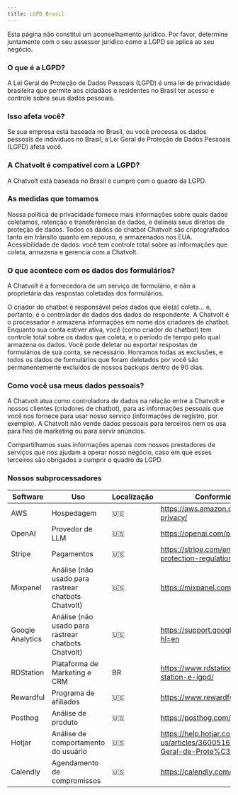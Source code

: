 ```yaml
---
title: LGPD Brasil
---
```


Esta página não constitui um aconselhamento jurídico. Por favor, determine juntamente com o seu assessor jurídico como a LGPD se aplica ao seu negócio.

### **O que é a LGPD?**
A Lei Geral de Proteção de Dados Pessoais (LGPD) é uma lei de privacidade brasileira que permite aos cidadãos e residentes no Brasil ter acesso e controle sobre seus dados pessoais.

### **Isso afeta você?**
Se sua empresa está baseada no Brasil, ou você processa os dados pessoais de indivíduos no Brasil, a Lei Geral de Proteção de Dados Pessoais (LGPD) afeta você.

### **A Chatvolt é compatível com a LGPD?**
A Chatvolt está baseada no Brasil e cumpre com o quadro da LGPD.

### **As medidas que tomamos**
Nossa política de privacidade fornece mais informações sobre quais dados coletamos, retenção e transferências de dados, e delineia seus direitos de proteção de dados.
Todos os dados do chatbot Chatvolt são criptografados tanto em trânsito quanto em repouso, e armazenados nos EUA.
Acessibilidade de dados: você tem controle total sobre as informações que coleta, armazena e gerencia com a Chatvolt.

### **O que acontece com os dados dos formulários?**
A Chatvolt é a fornecedora de um serviço de formulário, e não a proprietária das respostas coletadas dos formulários.

O criador do chatbot é responsável pelos dados que ele(a) coleta... e, portanto, é o controlador de dados dos dados do respondente. A Chatvolt é o processador e armazena informações em nome dos criadores de chatbot. Enquanto sua conta estiver ativa, você (como criador do chatbot) tem controle total sobre os dados que coleta, e o período de tempo pelo qual armazena os dados. Você pode deletar ou exportar respostas de formulários de sua conta, se necessário. Honramos todas as exclusões, e todos os dados de formulários que foram deletados por você são permanentemente excluídos de nossos backups dentro de 90 dias.

### **Como você usa meus dados pessoais?**
A Chatvolt atua como controladora de dados na relação entre a Chatvolt e nossos clientes (criadores de chatbot), para as informações pessoais que você nos fornece para usar nosso serviço (informações de registro, por exemplo). A Chatvolt não vende dados pessoais para terceiros nem os usa para fins de marketing ou para servir anúncios.

Compartilhamos suas informações apenas com nossos prestadores de serviços que nos ajudam a operar nosso negócio, caso em que esses terceiros são obrigados a cumprir o quadro da LGPD.


### **Nossos subprocessadores**

  | Software | Uso | Localização | Conformidade com a LGPD / GDPR |
  | ------------------------------------------------------- | -------------------- | -------- | ------------------------------------------------------------------------------------------------------------------------------------------------------------------ |
  | AWS | Hospedagem | 🇺🇸 | https://aws.amazon.com/pt/compliance/brazil-data-privacy/ |
  | OpenAI | Provedor de LLM | 🇺🇸 | https://openai.com/policies/terms-of-use |
  | Stripe | Pagamentos | 🇺🇸 | https://stripe.com/en-be/guides/general-data-protection-regulation#stripe-and-the-gdpr |
  | Mixpanel | Análise (não usado para rastrear chatbots Chatvolt) | 🇺🇸 | https://mixpanel.com/legal/mixpanel-lgpd |
  | Google Analytics | Análise (não usado para rastrear chatbots Chatvolt) | 🇺🇸 | https://support.google.com/analytics/answer/6004245?hl=en |
  | RDStation | Plataforma de Marketing e CRM | BR| https://www.rdstation.com/protecao-de-dados/rd-station-e-lgpd/ |
  | Rewardful | Programa de afiliados | 🇺🇸 | https://www.rewardful.com/privacy |
  | Posthog | Análise de produto | 🇺🇸 | https://posthog.com/docs/privacy |
  | Hotjar | Análise de comportamento do usuário | 🇺🇸| https://help.hotjar.com/hc/en-us/articles/360051687794-Hotjar-and-the-Lei-Geral-de-Prote%C3%A7%C3%A3o-de-Dados-LGPD |
  | Calendly | Agendamento de compromissos | 🇺🇸 | https://calendly.com/legal/privacy-notice |
